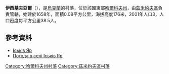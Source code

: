 {{coord|49|37|55|N|36|17|23|E|scale:100000_region:UA|display=title}}

'''伊西基夫亞爾'''（{{lang-uk|Іськів Яр}}），是[[烏克蘭|烏克蘭]]的村落，位於該國東部[[哈爾科夫州|哈爾科夫州]]，由[[茲米約夫區|茲米約夫區]]負責管轄，始建於1658年，面積0.08平方公里，海拔高度176米，2001年人口3，人口密度每平方公里38.5人。

==參考資料==
* [http://w1.c1.rada.gov.ua/pls/z7502/A005?rdat1=09.01.2009&rf7571=33093 Іськів Яр]{{dead link|date=2017年11月 |bot=InternetArchiveBot |fix-attempted=yes }}
* [http://weather.in.ua/ua/har'kovskaja/9642 Погода в селі Іськів Яр] {{Wayback|url=http://weather.in.ua/ua/har%27kovskaja/9642 |date=20201021103158 }}

{{DEFAULTSORT:Іськів Яр}}
[[Category:哈爾科夫州村落|Category:哈爾科夫州村落]]
[[Category:茲米約夫區村落|Category:茲米約夫區村落]]


{{Kharkiv-geo-stub}}